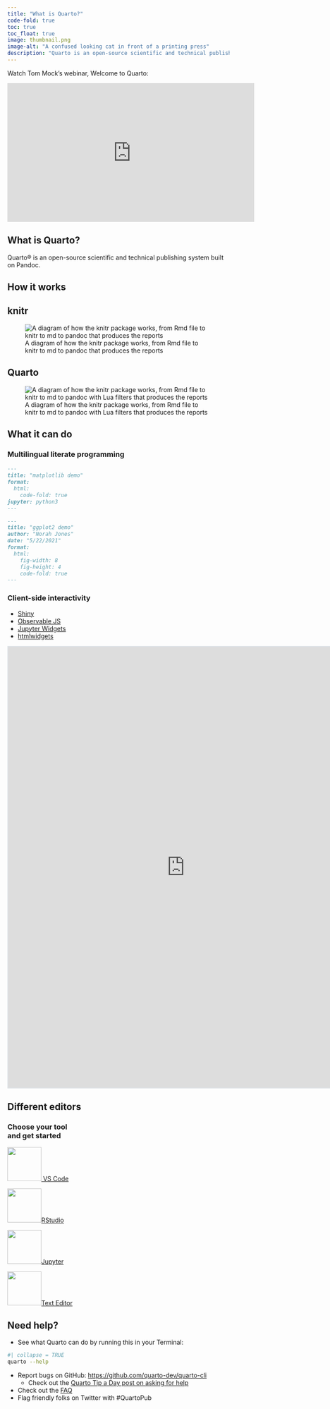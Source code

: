 ```yaml
---
title: "What is Quarto?"
code-fold: true
toc: true
toc_float: true
image: thumbnail.png
image-alt: "A confused looking cat in front of a printing press"
description: "Quarto is an open-source scientific and technical publishing system."
---
```


Watch Tom Mock's webinar, Welcome to Quarto:

<iframe width="560" height="315" src="https://www.youtube.com/embed/yvi5uXQMvu4" title="YouTube video player" frameborder="0" allow="accelerometer; autoplay; clipboard-write; encrypted-media; gyroscope; picture-in-picture" allowfullscreen>

</iframe>

::: {#recap-listings}
:::

## What is Quarto?

Quarto® is an open-source scientific and technical publishing system built on Pandoc.

## How it works

::: panel-tabset
## knitr

![A diagram of how the knitr package works, from Rmd file to knitr to md to pandoc that produces the reports](images/knitr.png)

## Quarto

![A diagram of how the knitr package works, from Rmd file to knitr to md to pandoc with Lua filters that produces the reports](images/quarto.png)
:::

## What it can do

### Multilingual literate programming

::: {layout-ncol="2"}
``` markdown
---
title: "matplotlib demo"
format:
  html:
    code-fold: true
jupyter: python3
---
```

``` markdown
---
title: "ggplot2 demo"
author: "Norah Jones"
date: "5/22/2021"
format: 
  html:
    fig-width: 8
    fig-height: 4
    code-fold: true
---
```
:::

### Client-side interactivity

-   [Shiny](https://quarto.org/docs/interactive/shiny/)
-   [Observable JS](https://quarto.org/docs/interactive/ojs/)
-   [Jupyter Widgets](https://quarto.org/docs/interactive/widgets/jupyter.html)
-   [htmlwidgets](https://quarto.org/docs/interactive/widgets/htmlwidgets.html)

```{=html}
<iframe width="800px" height="1000px" style="border:2px solid #dee2e6;" src="https://minecr.shinyapps.io/shiny_in_quarto/"></iframe>
```

## Different editors

### Choose your tool<br/>and get started{.fw-light}

::: {layout-ncol=4}

<a href="hello/vscode.html" role="button" class="btn btn-outline-light">
![](images/vscode-logo.png){width="77" fig-alt="VS Code logo."} VS Code
</a>

<a href="hello/rstudio.html" role="button" class="btn btn-outline-light">
![](images/rstudio-logo.png){width="77" fig-alt="RStudio logo."}RStudio
</a>

<a href="hello/jupyter.html" role="button" class="btn btn-outline-light">
![](images/jupyter-logo.png){width="77" fig-alt="Jupyter logo."}Jupyter
</a>

<a href="hello/text-editor.html" role="button" class="btn btn-outline-light">
![](images/text-editor-logo.png){width="77" fig-alt="Text Editor logo: circle with white outline and black fill inside of which is a command-line prompt."}Text Editor
</a>

:::

## Need help?

* See what Quarto can do by running this in your Terminal:

``` bash
#| collapse = TRUE
quarto --help
```

* Report bugs on GitHub: [https://github.com/quarto-dev/quarto-cli](https://github.com/quarto-dev/quarto-cli)
  * Check out the [Quarto Tip a Day post on asking for help](https://mine-cetinkaya-rundel.github.io/quarto-tip-a-day/posts/15-help/)
* Check out the [FAQ](https://quarto.org/docs/faq/)
* Flag friendly folks on Twitter with #QuartoPub
